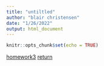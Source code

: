 ```yaml
---
title: "untiltled"
author: "blair christensen"
date: "1/26/2022"
output: html_document
---
```


```r
knitr::opts_chunk$set(echo = TRUE)
```
[homework3](hwk3.html)
[return](index.html)
